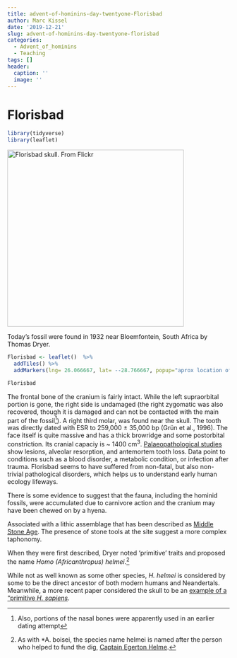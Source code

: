 ```yaml
---
title: advent-of-hominins-day-twentyone-Florisbad
author: Marc Kissel
date: '2019-12-21'
slug: advent-of-hominins-day-twentyone-florisbad
categories:
  - Advent_of_hominins
  - Teaching
tags: []
header:
  caption: ''
  image: ''
---
```


# Florisbad


```r
library(tidyverse)
library(leaflet)
```


<img src ="/img/Florisbad_flickr.jpg" title = "Florisbad skull. From Flickr" width = "400" height = "400">


Today’s fossil were found in 1932 near Bloemfontein, South Africa by Thomas Dryer. 


```r

Florisbad <- leaflet()  %>% 
  addTiles() %>%  
  addMarkers(lng= 26.066667, lat= --28.766667, popup="aprox location of Florisbad") %>% setView(lng= 26.066667, lat= --28.766667, zoom = 2)

Florisbad
```


The frontal bone of the cranium is fairly intact. While the left supraorbital portion is gone, the right side is undamaged (the right zygomatic was also recovered, though it is damaged and can not be contacted with the main part of the fossil^[Also,   portions of the nasal bones were apparently used in an earlier dating attempt]). A right third molar, was found near the skull. The tooth was directly dated with ESR to 259,000 ± 35,000 bp (Grün et al., 1996). The face itself is quite massive and has a thick browridge and some postorbital constriction. Its cranial capaciy is ~ 1400 cm^3^. 
[Palaeopathological studies](https://www.ncbi.nlm.nih.gov/pubmed/20727570) show lesions, alveolar resorption, and antemortem tooth loss. Data point to conditions such as a blood  disorder, a metabolic condition, or infection after trauma.  Florisbad  seems to have suffered from  non-fatal, but also non-trivial pathological disorders, which helps us to understand  early human ecology lifeways. 

There is some evidence to suggest that the fauna, including the hominid fossils, were accumulated due to carnivore action and the cranium may have been chewed on by a hyena.


Associated with a lithic assemblage that has been described as [Middle Stone Age](http://hesp.irmacs.sfu.ca/sites/hesp.irmacs.sfu.ca/files/kuman_1986_-_new_investigations_at_florisbad.pdf). The presence of stone tools at the site suggest a more complex taphonomy.

When they were first described, Dryer noted  ‘primitive’ traits and proposed the name *Homo (Africanthropus) helmei*.^[As with *A. boisei, the species name helmei is named after the person who helped to fund the dig, [Captain Egerton Helme](https://www.tandfonline.com/doi/abs/10.1080/00359193709519748?journalCode=ttrs20).] 

While not as well known as some other species, *H. helmei* is considered by some to be the direct ancestor of both modern humans and Neandertals. Meanwhile, a more recent paper considered the skull to be an [example of a "primitive *H. sapiens*](https://www.ncbi.nlm.nih.gov/pubmed/28593953).






 

 
 







